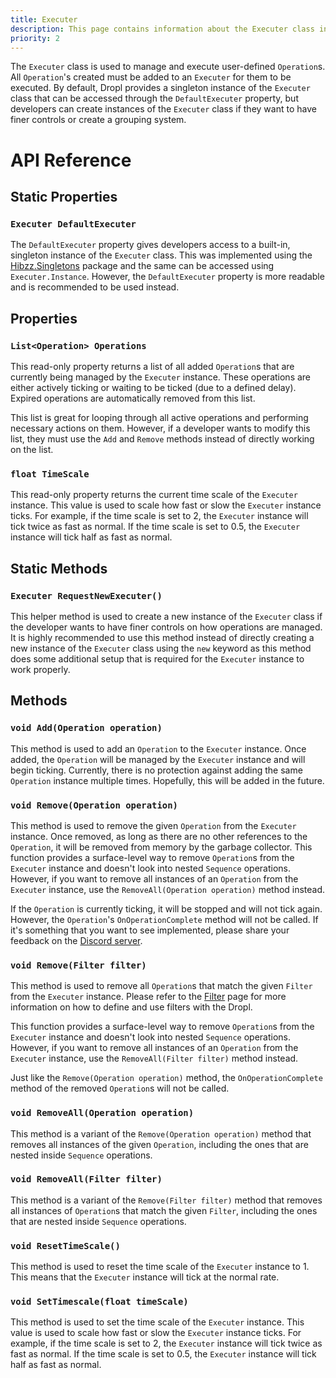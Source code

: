 ```yaml
---
title: Executer
description: This page contains information about the Executer class in Dropl
priority: 2
---
```


The `Executer` class is used to manage and execute user-defined `Operation`s. All `Operation`'s created must be added to an `Executer` for them to be executed. By default, Dropl provides a singleton instance of the `Executer` class that can be accessed through the `DefaultExecuter` property, but developers can create instances of the `Executer` class if they want to have finer controls or create a grouping system.

# API Reference
## Static Properties
### `Executer DefaultExecuter`
The `DefaultExecuter` property gives developers access to a built-in, singleton instance of the `Executer` class. This was implemented using the [Hibzz.Singletons](https://github.com/hibzzgames/Hibzz.Singletons) package and the same can be accessed using `Executer.Instance`. However, the `DefaultExecuter` property is more readable and is recommended to be used instead.

## Properties
### `List<Operation> Operations`
This read-only property returns a list of all added `Operation`s that are currently being managed by the `Executer` instance. These operations are either actively ticking or waiting to be ticked (due to a defined delay). Expired operations are automatically removed from this list.

This list is great for looping through all active operations and performing necessary actions on them. However, if a developer wants to modify this list, they must use the `Add` and `Remove` methods instead of directly working on the list.

### `float TimeScale`
This read-only property returns the current time scale of the `Executer` instance. This value is used to scale how fast or slow the `Executer` instance ticks. For example, if the time scale is set to 2, the `Executer` instance will tick twice as fast as normal. If the time scale is set to 0.5, the `Executer` instance will tick half as fast as normal.


## Static Methods
### `Executer RequestNewExecuter()`
This helper method is used to create a new instance of the `Executer` class if the developer wants to have finer controls on how operations are managed. It is highly recommended to use this method instead of directly creating a new instance of the `Executer` class using the `new` keyword as this method does some additional setup that is required for the `Executer` instance to work properly.

## Methods
### `void Add(Operation operation)`
This method is used to add an `Operation` to the `Executer` instance. Once added, the `Operation` will be managed by the `Executer` instance and will begin ticking. Currently, there is no protection against adding the same `Operation` instance multiple times. Hopefully, this will be added in the future.

### `void Remove(Operation operation)`
This method is used to remove the given `Operation` from the `Executer` instance. Once removed, as long as there are no other references to the `Operation`, it will be removed from memory by the garbage collector. This function provides a surface-level way to remove `Operation`s from the `Executer` instance and doesn't look into nested `Sequence` operations. However, if you want to remove all instances of an `Operation` from the `Executer` instance, use the `RemoveAll(Operation operation)` method instead.

If the `Operation` is currently ticking, it will be stopped and will not tick again. However, the `Operation`'s `OnOperationComplete` method will not be called. If it's something that you want to see implemented, please share your feedback on the [Discord server](https://discord.gg/YXdJ8cZngB).

### `void Remove(Filter filter)`
This method is used to remove all `Operation`s that match the given `Filter` from the `Executer` instance. Please refer to the [Filter](/src/dropl/filter) page for more information on how to define and use filters with the Dropl.

This function provides a surface-level way to remove `Operation`s from the `Executer` instance and doesn't look into nested `Sequence` operations. However, if you want to remove all instances of an `Operation` from the `Executer` instance, use the `RemoveAll(Filter filter)` method instead.

Just like the `Remove(Operation operation)` method, the `OnOperationComplete` method of the removed `Operation`s will not be called. 

### `void RemoveAll(Operation operation)`
This method is a variant of the `Remove(Operation operation)` method that removes all instances of the given `Operation`, including the ones that are nested inside `Sequence` operations.

### `void RemoveAll(Filter filter)`
This method is a variant of the `Remove(Filter filter)` method that removes all instances of `Operation`s that match the given `Filter`, including the ones that are nested inside `Sequence` operations.

### `void ResetTimeScale()`
This method is used to reset the time scale of the `Executer` instance to 1. This means that the `Executer` instance will tick at the normal rate.

### `void SetTimescale(float timeScale)`
This method is used to set the time scale of the `Executer` instance. This value is used to scale how fast or slow the `Executer` instance ticks. For example, if the time scale is set to 2, the `Executer` instance will tick twice as fast as normal. If the time scale is set to 0.5, the `Executer` instance will tick half as fast as normal.



